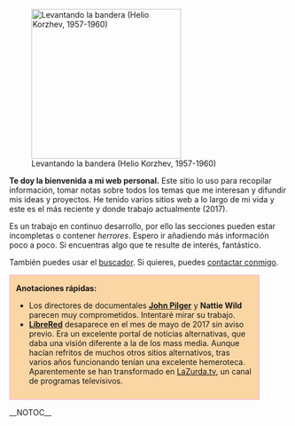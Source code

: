 {{header|1=Portada}}
[[File:levantando-la-bandera-helio-korzhev.jpg|270px|right|Levantando la bandera (Helio Korzhev, 1957-1960)]]

'''Te doy la bienvenida a mi web personal.''' Este sitio lo uso para recopilar información, tomar notas sobre todos los temas que me interesan y difundir mis ideas y proyectos. He tenido varios sitios web a lo largo de mi vida y este es el más reciente y donde trabajo actualmente (2017).

Es un trabajo en continuo desarrollo, por ello las secciones pueden estar incompletas o contener ''herrores''. Espero ir añadiendo más información poco a poco. Si encuentras algo que te resulte de interés, fantástico.

<!--'''Welcome to my website!''' I use this place to compile information, take some notes about all topics of my interest and spread the word about my ideas and projects. This is a work in-progress, so sections may be incomplete or contain ''msitakes''. If you find anything of your interest, great. You can [[contacto|contact me]] if you want.-->

{{secciones}}

También puedes usar el [[buscador]]. Si quieres, puedes [[contacto|contactar conmigo]].

<div style="width: 85%;border: 2px solid pink;background-color: #FAD6A5;padding: 0px 10px 10px 10px;">
'''Anotaciones rápidas:'''

* Los directores de documentales '''[https://vimeo.com/user5080139/videos/sort:date John Pilger]''' y '''Nattie Wild''' parecen muy comprometidos. Intentaré mirar su trabajo.
* '''[http://www.librered.net LibreRed]''' desaparece en el mes de mayo de 2017 sin aviso previo. Era un excelente portal de noticias alternativas, que daba una visión diferente a la de los mass media. Aunque hacían refritos de muchos otros sitios alternativos, tras varios años funcionando tenían una excelente hemeroteca. Aparentemente se han transformado en [https://lazurda.tv LaZurda.tv], un canal de programas televisivos.

<!--
Ver más [[anotaciones]].
-->
</div>

__NOTOC__
{{footer}}
